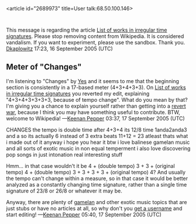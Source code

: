 <article id="2689973" title=User talk:68.50.100.146>
	<talkpage id="2689973" title="User talk:68.50.100.146">
This message is regarding the article [[List of works in irregular time signatures]]. Please stop removing content from Wikipedia. It is considered vandalism. If you want to experiment, please use the sandbox. Thank you. [[User:Dkaplowitz|Dkaplowitz]] 17:23, 16 September 2005 (UTC)

== Meter of &quot;Changes&quot; ==

I'm listening to &quot;Changes&quot; by [[Yes (band)|Yes]] and it seems to me that the beginning section is consistently in a 17-based meter (4+3+4+3+3). On [[List of works in irregular time signatures]] you reverted my edit, explaining &quot;4+3+4+3+3+3+3, because of tempo change&quot;. What do you mean by that? I'm giving you a chance to explain yourself rather than getting into a [[WP:EW|revert war]], because I think you may have something useful to contribute. BTW, welcome to Wikipedia! —[[User:Keenan Pepper|Keenan Pepper]] 03:37, 17 September 2005 (UTC)


CHANGES
the tempo is double time after 4+3+4 its 12/8 time 1anda2anda3 and a so its actually 6 instead of 3 extra beats 11+12 = 23 atleast thats what i made out of it anyway i hope you hear it btw i love balinese gamelan music and all sorts of exotic music in non equal temperment i also love discovering pop songs in just intonation real interesting stuff


Hmm... in that case wouldn't it be 4 + (double tempo) 3 + 3 + (original tempo) 4 + (double tempo) 3 + 3 + 3 + 3 + (original tempo) 4? And usually the tempo can't change within a measure, so in that case it would be better analyzed as a constantly changing time signature, rather than a single time signature of 23/8 or 26/8 or whatever it may be.

Anyway, there are plenty of [[gamelan]] and other exotic music topics that are just stubs or have no articles at all, so why don't you [[WP:WCA|get a username]] and start editing! —[[User:Keenan Pepper|Keenan Pepper]] 05:40, 17 September 2005 (UTC)
	</talkpage>
</article>
